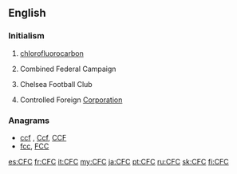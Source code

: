 ==English==

===Initialism===
{{rfc-header|Initialism}}
{{head|en|initialism}}

# {{context|organic chemistry|lang=en}} [[chlorofluorocarbon]]
# {{context|US|lang=en}} Combined Federal Campaign
# {{context|soccer|lang=en}} Chelsea Football Club
# {{context|business|lang=en}} Controlled Foreign [[corporation|Corporation]]

===Anagrams===
* [[ccf#English|ccf]] , [[Ccf#English|Ccf]], [[CCF#English|CCF]]
* [[fcc#English|fcc]], [[FCC#English|FCC]]

[[es:CFC]]
[[fr:CFC]]
[[it:CFC]]
[[my:CFC]]
[[ja:CFC]]
[[pt:CFC]]
[[ru:CFC]]
[[sk:CFC]]
[[fi:CFC]]